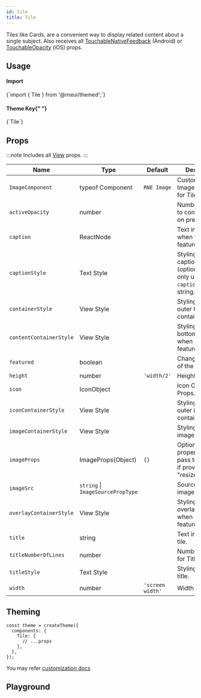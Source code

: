 ```yaml
---
id: tile
title: Tile
---
```



<IconsStyle />

Tiles like Cards, are a convenient way to display related content about a single subject.
Also receives all [TouchableNativeFeedback](http://reactnative.dev/docs/touchablenativefeedback.html#props) (Android) or [TouchableOpacity](http://reactnative.dev/docs/touchableopacity.html#props) (iOS) props.

## Usage

<div class="row inline-flex-center">
  <div class="col col--3">
    <h4>Import</h4>
  </div>
  <div class="col col--9">
    <CodeBlock>{`import { Tile } from '@rneui/themed';`}</CodeBlock>
  </div>
  <div class="col col--3">
    <h4>
      Theme Key{" "}
      <a href="#theming">
        <BiInfoCircle />
      </a>
    </h4>
  </div>
  <div class="col col--9">
    <CodeBlock>{`Tile`}</CodeBlock>
  </div>
</div>

<Usage />

## Props

:::note
Includes all [View](https://reactnative.dev/docs/view#props) props.
:::

<div class='table-responsive'>

| Name                    | Type                              | Default          | Description                                                                     |
| ----------------------- | --------------------------------- | ---------------- | ------------------------------------------------------------------------------- |
| `ImageComponent`        | typeof Component                  | `RNE Image`      | Custom ImageComponent for Tile.                                                 |
| `activeOpacity`         | number                            |                  | Number passed to control opacity on press.                                      |
| `caption`               | ReactNode                         |                  | Text inside the tilt when tile is featured.                                     |
| `captionStyle`          | Text Style                        |                  | Styling for the caption (optional); You only use this if `caption` is a string. |
| `containerStyle`        | View Style                        |                  | Styling for the outer tile container.                                           |
| `contentContainerStyle` | View Style                        |                  | Styling for bottom container when not featured tile.                            |
| `featured`              | boolean                           |                  | Changes the look of the tile.                                                   |
| `height`                | number                            | `'width/2'`      | Height for the tile.                                                            |
| `icon`                  | IconObject                        |                  | Icon Component Props.                                                           |
| `iconContainerStyle`    | View Style                        |                  | Styling for the outer icon container.                                           |
| `imageContainerStyle`   | View Style                        |                  | Styling for the image.                                                          |
| `imageProps`            | ImageProps(Object)                | `{}`             | Optional properties to pass to the image if provided e.g "resizeMode".          |
| `imageSrc`              | `string` \| `ImageSourcePropType` |                  | Source for the image.                                                           |
| `overlayContainerStyle` | View Style                        |                  | Styling for the overlay container when using featured tile.                     |
| `title`                 | string                            |                  | Text inside the tile.                                                           |
| `titleNumberOfLines`    | number                            |                  | Number of lines for Title.                                                      |
| `titleStyle`            | Text Style                        |                  | Styling for the title.                                                          |
| `width`                 | number                            | `'screen width'` | Width for the tile.                                                             |

</div>

## Theming

```tsx
const theme = createTheme({
  components: {
    Tile: {
      // ...props
    },
  },
});
```

You may refer [customization docs](../customizing#theme)

## Playground

<Play />
